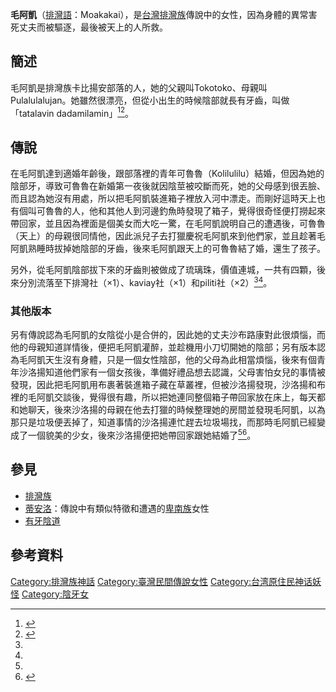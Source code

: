'''毛阿凱'''（[[排灣語|排灣語]]：Moakakai），是[[台灣|台灣]][[排灣族|排灣族]]傳說中的女性，因為身體的異常害死丈夫而被驅逐，最後被天上的人所救。
==簡述==
毛阿凱是排灣族卡比揚安部落的人，她的父親叫Tokotoko、母親叫Pulalulalujan。她雖然很漂亮，但從小出生的時候陰部就長有牙齒，叫做「tatalavin dadamilamin」<ref name="臺灣原住民的母語傳說">{{cite book |author= 陳千武|title=臺灣原住民的母語傳說|publisher=臺原 |date=1990-10-15 |isbn=9579261105}}</ref><ref name="原語による台灣高砂族傳說集">{{cite book|last=|first=|date=1935|title=原語による台灣高砂族傳說集|work=|url=http://www.smcbook.com.tw/smc/index.php?route=product/product&product_id=200|location=|publisher=南天書局|page=|isbn=9789576383045|author=小川尚義、淺井惠倫|access-date=2022-01-05|archive-date=2020-10-17|archive-url=https://web.archive.org/web/20201017010908/http://www.smcbook.com.tw/smc/index.php?route=product%2Fproduct&product_id=200|dead-url=yes}}</ref>。
==傳說==
在毛阿凱達到適婚年齡後，跟部落裡的青年可魯魯（Kolilulilu）結婚，但因為她的陰部牙，導致可魯魯在新婚第一夜後就因陰莖被咬斷而死，她的父母感到很丟臉、而且認為她沒有用處，所以把毛阿凱裝進箱子裡放入河中漂走。而剛好這時天上也有個叫可魯魯的人，他和其他人到河邊釣魚時發現了箱子，覺得很奇怪便打撈起來帶回家，並且因為裡面是個美女而大吃一驚，在毛阿凱說明自己的遭遇後，可魯魯（天上）的母親很同情他，因此派兒子去打獵慶祝毛阿凱來到他們家，並且趁著毛阿凱熟睡時拔掉她陰部的牙齒，後來毛阿凱跟天上的可魯魯結了婚，還生了孩子。

另外，從毛阿凱陰部拔下來的牙齒則被做成了琉璃珠，價值連城，一共有四顆，後來分別流落至下排灣社（×1）、kaviay社（×1）和piliti社（×2）<ref name="臺灣原住民的母語傳說"/><ref name="原語による台灣高砂族傳說集"/>。
===其他版本===
另有傳說認為毛阿凱的女陰從小是合併的，因此她的丈夫沙布路康對此很煩惱，而他的母親知道詳情後，便把毛阿凱灌醉，並趁機用小刀切開她的陰部；另有版本認為毛阿凱天生沒有身體，只是一個女性陰部，他的父母為此相當煩惱，後來有個青年沙洛揚知道他們家有一個女孩後，準備好禮品想去認識，父母害怕女兒的事情被發現，因此把毛阿凱用布裹著裝進箱子藏在草叢裡，但被沙洛揚發現，沙洛揚和布裡的毛阿凱交談後，覺得很有趣，所以把她連同整個箱子帶回家放在床上，每天都和她聊天，後來沙洛揚的母親在他去打獵的時候整理她的房間並發現毛阿凱，以為那只是垃圾便丟掉了，知道事情的沙洛揚連忙趕去垃圾場找，而那時毛阿凱已經變成了一個貌美的少女，後來沙洛揚便把她帶回家跟她結婚了<ref name="臺灣原住民的母語傳說"/><ref name="排灣族神話與傳說">{{cite web|author=達西烏拉彎‧畢馬|title=排灣族神話與傳說|url=https://www.books.com.tw/products/0010228630|publisher=晨星|isbn=9574554759|accessdate=2003-08-01|archive-date=2020-11-27|archive-url=https://web.archive.org/web/20201127200917/https://www.books.com.tw/products/0010228630|dead-url=no}}</ref>。

==參見==
*[[排灣族|排灣族]]
*[[蒂安洛|蒂安洛]]：傳說中有類似特徵和遭遇的[[卑南族|卑南族]]女性
*[[有牙陰道|有牙陰道]]

==參考資料==
{{reflist}}

[[Category:排灣族神話|Category:排灣族神話]]
[[Category:臺灣民間傳說女性|Category:臺灣民間傳說女性]]
[[Category:台湾原住民神话妖怪|Category:台湾原住民神话妖怪]]
[[Category:陰牙女|Category:陰牙女]]